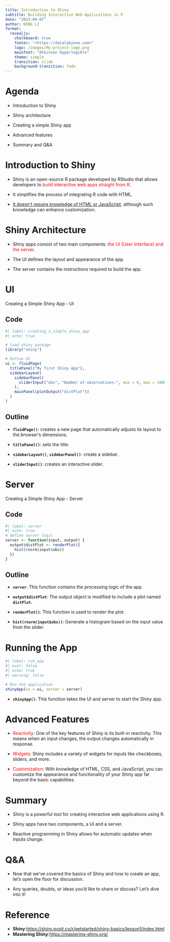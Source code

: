 ```yaml
---
title: Introduction to Shiny
subtitle: Building Interactive Web Applications in R
date: "2023-04-07"
author: NING LI
format: 
  revealjs:
    chalkboard: true
    footer: "<https://datalabzone.com>"
    logo: /images/My-project-logo.png
    mainfont: "Atkinson Hyperlegible"
    theme: simple
    transition: slide
    background-transition: fade
---
```


# **Agenda**

-   Introduction to Shiny

-   Shiny architecture

-   Creating a simple Shiny app

-   Advanced features

-   Summary and Q&A

# **Introduction to Shiny**

-   Shiny is an open-source R package developed by RStudio that allows developers to [build interactive web apps straight from R]{style="color: red"}.

-   It simplifies the process of integrating R code with HTML.

-   [It doesn't require knowledge of HTML or JavaScript]{.underline}, although such knowledge can enhance customization.

# **Shiny Architecture**

-   Shiny apps consist of two main components: [the UI (User Interface) and the server]{style="color: red"}.

-   The UI defines the layout and appearance of the app.

-   The server contains the instructions required to build the app.

# **UI**

Creating a Simple Shiny App - UI

## Code

```r
#| label: creating_a_simple_shiny_app
#| echo: true

# load shiny package
library("shiny")

# Define UI
ui <- fluidPage(
  titlePanel("My first Shiny App"),
  sidebarLayout(
    sidebarPanel(
      sliderInput("obs", "Number of observations:", min = 0, max = 1000, value = 500)
    ),
    mainPanel(plotOutput("distPlot"))
  )
)

```

## Outline

-   **`fluidPage()`**: creates a new page that automatically adjusts its layout to the browser's dimensions.

-   **`titlePanel()`**: sets the title.

-   **`sidebarLayout()`**, **`sidebarPanel()`**: create a sidebar.

-   **`sliderInput()`**: creates an interactive slider.

# **Server**

Creating a Simple Shiny App - Server

## Code

```r
#| label: server
#| echo: true
# Define server logic 
server <- function(input, output) {
  output$distPlot <- renderPlot({
    hist(rnorm(input$obs))
  })
}
```

## Outline

-   **`server`**: This function contains the processing logic of the app.

-   **`output$distPlot`**: The output object is modified to include a plot named **`distPlot`**.

-   **`renderPlot()`**: This function is used to render the plot.

-   **`hist(rnorm(input$obs))`**: Generate a histogram based on the input value from the slider.

# **Running the App**

```r
#| label: run_app
#| eval: false
#| echo: true
#| warning: false

# Run the application 
shinyApp(ui = ui, server = server)
```

-   **`shinyApp()`**: This function takes the UI and server to start the Shiny app.

# **Advanced Features**

-   [Reactivity]{style="color: red"}: One of the key features of Shiny is its built-in reactivity. This means when an input changes, the output changes automatically in response.

-   [Widgets]{style="color: red"}: Shiny includes a variety of widgets for inputs like checkboxes, sliders, and more.

-   [Customization]{style="color: red"}: With knowledge of HTML, CSS, and JavaScript, you can customize the appearance and functionality of your Shiny app far beyond the basic capabilities.

# **Summary**

-   Shiny is a powerful tool for creating interactive web applications using R.

-   Shiny apps have two components, a UI and a server.

-   Reactive programming in Shiny allows for automatic updates when inputs change.

# **Q&A**

-   Now that we've covered the basics of Shiny and how to create an app, let's open the floor for discussion.

-   Any queries, doubts, or ideas you'd like to share or discuss? Let's dive into it!

# **Reference**

-   **Shiny**:<https://shiny.posit.co/r/getstarted/shiny-basics/lesson1/index.html>
-   **Mastering Shiny**:<https://mastering-shiny.org/>
